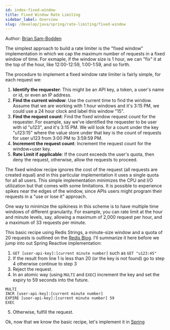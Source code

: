 ```yaml
---
id: index-fixed-window
title: Fixed Window Rate Limiting
sidebar_label: Overview
slug: /develop/java/spring/rate-limiting/fixed-window
---
```


Author: [Brian Sam-Bodden](https://twitter.com/bsbodden)


The simplest approach to build a rate limiter is the "fixed window" implementation in which we cap the
maximum number of requests in a fixed window of time. For exmaple, if the window size is 1 hour, we can
"fix" it at the top of the hour, like 12:00-12:59, 1:00-1:59, and so forth.

The procedure to implement a fixed window rate limiter is fairly simple, for each request we:

1. **Identify the requester**: This might be an API key, a token, a user's name or id, or even an IP address.
2. **Find the current window**: Use the current time to find the window. Assume that we are working with 1 hour windows
   and it's 3:15 PM, we could use a 24 hour clock and label this window "15".
3. **Find the request count**: Find the fixed window request count for the requester. For example, say we've
   identified the requester to be user with id "u123", and it's 3:15 PM. We will look for a count under the
   key "u123:15" where the value store under that key is the count of requests for user u123 from 3:00 PM
   to 3:59:59 PM.
4. **Increment the request count**: Increment the request count for the window+user key.
5. **Rate Limit if applicable**: If the count exceeds the user's quota, then deny the request, otherwise, allow the
   requests to proceed.

The fixed window recipe ignores the cost of the request (all requests are created equal) and in this particular implementation
it uses a single quota for all all users. This simple implementation minimizes the CPU and I/O utilization but that comes with
some limitations. It is possible to experience spikes near the edges of the window, since APIs users might program their
requests in a "use or lose it" approach.

One way to minimize the spikiness in this scheme is to have multiple time windows of different granularity. For example, you can
rate limit at the hour and minute levels, say, allowing a maximum of 2,000 request per hour, and a maximum of 33 requests
per minute.

This basic recipe using Redis Strings, a minute-size window and a quota of 20 requests is outlined on
the [Redis Blog](https://redis.com/redis-best-practices/basic-rate-limiting/). I'll summarize it here before we jump
into out Spring Reactive implementation:

1. `GET [user-api-key]:[current minute number]` such as `GET "u123:45"`
2.	If the result from line 1 is less than 20 (or the key is not found) go to step 4 otherwise continue to step 3
3.	Reject the request.
4.	In an atomic way (using `MULTI` and `EXEC`) increment the key and set the expiry to 59 seconds into the future.
  ```
  MULTI
  INCR [user-api-key]:[current minute number]
  EXPIRE [user-api-key]:[current minute number] 59
  EXEC
  ```
5. Otherwise, fulfill the request.

Ok, now that we know the basic recipe, let's implement it in [Spring](/develop/java/spring/rate-limiting/fixed-window/reactive)

